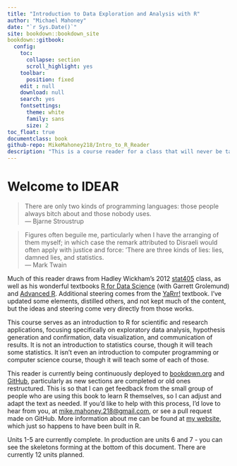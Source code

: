 ```yaml
---
title: "Introduction to Data Exploration and Analysis with R"
author: "Michael Mahoney"
date: "`r Sys.Date()`"
site: bookdown::bookdown_site
bookdown::gitbook:
  config:
    toc:
      collapse: section
      scroll_highlight: yes
    toolbar:
      position: fixed
    edit : null
    download: null
    search: yes
    fontsettings:
      theme: white
      family: sans
      size: 2
toc_float: true
documentclass: book
github-repo: MikeMahoney218/Intro_to_R_Reader
description: "This is a course reader for a class that will never be taught. Hopefully it helps you nonetheless."
---
```


# Welcome to IDEAR {-}

> There are only two kinds of programming languages: those people always bitch about and those nobody uses.  
> --- Bjarne Stroustrup  

>Figures often beguile me, particularly when I have the arranging of them myself; in which case the remark attributed to Disraeli would often apply with justice and force: 'There are three kinds of lies: lies, damned lies, and statistics.  
> --- Mark Twain

Much of this reader draws from Hadley Wickham's 2012 [stat405](http://stat405.had.co.nz/) class, as well as his wonderful textbooks [R for Data Science](http://r4ds.had.co.nz/index.html) (with Garrett Grolemund) and [Advanced R](https://adv-r.hadley.nz/index.html). Additional steering comes from the [YaRrr!](https://bookdown.org/ndphillips/YaRrr/) textbook. I've updated some elements, distilled others, and not kept much of the content, but the ideas and steering come very directly from those works.

This course serves as an introduction to R for scientific and research applications, focusing specifically on exploratory data analysis, hypothesis generation and confirmation, data visualization, and communication of results. It is not an introduction to statistics course, though it will teach some statistics. It isn't even an introduction to computer programming or computer science course, though it will teach some of each of those. 

This reader is currently being continuously deployed to  [bookdown.org](https://bookdown.org/connect/#/apps/2008/access) and [GitHub](https://github.com/mikemahoney218/Intro_to_R_Reader), particularly as new sections are completed or old ones restructured. This is so that I can get feedback from the small group of people who are using this book to learn R themselves, so I can adjust and adapt the text as needed. If you'd like to help with this process, I'd love to hear from you, at <mike.mahoney.218@gmail.com>, or see a pull request made on GitHub. More information about me can be found at [my website](https://www.mikemahoney218.com), which just so happens to have been built in R.

Units 1-5 are currently complete. In production are units 6 and 7 - you can see the skeletons forming at the bottom of this document. There are currently 12 units planned.